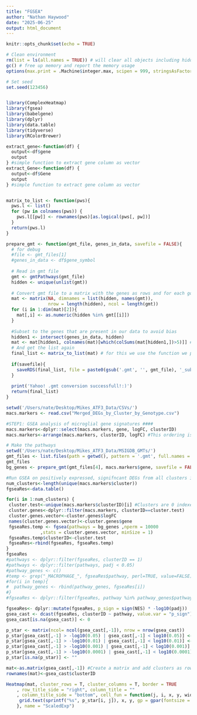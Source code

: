```yaml
---
title: "FGSEA"
author: "Nathan Haywood"
date: "2025-06-25"
output: html_document
---
```


```r
knitr::opts_chunk$set(echo = TRUE)
```

```r
# Clean environment
rm(list = ls(all.names = TRUE)) # will clear all objects including hidden objects
gc() # free up memory and report the memory usage
options(max.print = .Machine$integer.max, scipen = 999, stringsAsFactors = F, dplyr.summarise.inform = F) # avoid truncated output in R console and scientific notation

# Set seed
set.seed(123456)


library(ComplexHeatmap)
library(fgsea)
library(babelgene)
library(dplyr)
library(data.table)
library(tidyverse)
library(RColorBrewer)

extract_gene<-function(df) {
  output<-df$gene
  output
} #simple function to extract gene column as vector
extract_Gene<-function(df) {
  output<-df$Gene
  output
} #simple function to extract gene column as vector


matrix_to_list <- function(pws){
  pws.l <- list()
  for (pw in colnames(pws)) {
    pws.l[[pw]] <- rownames(pws)[as.logical(pws[, pw])]
  }
  return(pws.l)
}

prepare_gmt <- function(gmt_file, genes_in_data, savefile = FALSE){
  # for debug
  #file <- gmt_files[1]
  #genes_in_data <- df$gene_symbol
  
  # Read in gmt file
  gmt <- gmtPathways(gmt_file)
  hidden <- unique(unlist(gmt))
  
  # Convert gmt file to a matrix with the genes as rows and for each go annotation (columns) the values are 0 or 1
  mat <- matrix(NA, dimnames = list(hidden, names(gmt)),
                nrow = length(hidden), ncol = length(gmt))
  for (i in 1:dim(mat)[2]){
    mat[,i] <- as.numeric(hidden %in% gmt[[i]])
  }
    
  #Subset to the genes that are present in our data to avoid bias
  hidden1 <- intersect(genes_in_data, hidden)
  mat <- mat[hidden1, colnames(mat)[which(colSums(mat[hidden1,])>5)]] # filter for gene sets with more than 5 genes annotated
  # And get the list again
  final_list <- matrix_to_list(mat) # for this we use the function we previously defined
  
  if(savefile){
    saveRDS(final_list, file = paste0(gsub('.gmt', '', gmt_file), '_subset_', format(Sys.time(), '%d%m'), '.RData'))
  }
  
  print('Yahoo! .gmt conversion successfull!:)')
  return(final_list)
}

setwd('/Users/nate/Desktop/Mikes_ATF3_Data/CSVs/')
macs.markers <- read.csv("Merged_DEGs_by_Cluster_by_Genotype.csv")

#STEP1: GSEA analysis of microglial gene signatures ####
macs.markers<-dplyr::select(macs.markers, gene, logFC, clusterID)
macs.markers<-arrange(macs.markers, clusterID, logFC) #This ordering is critical to get correct results 

# Make the pathways 
setwd('/Users/nate/Desktop/Mikes_ATF3_Data/MSIGDB_GMTs/')
gmt_files <- list.files(path = getwd(), pattern = '.gmt', full.names = TRUE)
gmt_files
bg_genes <- prepare_gmt(gmt_files[4], macs.markers$gene, savefile = FALSE)

#Run GSEA on positively expressed, signifncant DEGs from all clusters in Gerrits using fgsea (turn this into a function?)
num_clusters<-length(unique(macs.markers$cluster))
fgseaRes<-data.table()

for(i in 1:num_clusters) { 
 cluster.test<-unique(macs.markers$clusterID)[i] #Clusters are 0 indexed in Seurat and Liger 
 cluster.genes<-dplyr::filter(macs.markers, clusterID==cluster.test)
 cluster.genes.vector<-cluster.genes$logFC
 names(cluster.genes.vector)<-cluster.genes$gene
 fgseaRes.temp <- fgsea(pathways = bg_genes ,nperm = 10000
             ,stats = cluster.genes.vector, minSize = 1)
 fgseaRes.temp$clusterID<-cluster.test
 fgseaRes<-rbind(fgseaRes, fgseaRes.temp)
}
fgseaRes 
#pathways <- dplyr::filter(fgseaRes, clusterID == 1)
#pathways <- dplyr::filter(pathways, padj < 0.05)
#pathway_genes <- c()
#temp <- grep("_MACROPHAGE_", fgseaRes$pathway, perl=TRUE, value=FALSE)
#for(i in temp){
#  pathway_genes <- rbind(pathway_genes, fgseaRes[i])
#}
#fgseaRes <- dplyr::filter(fgseaRes, pathway %in% pathway_genes$pathway)

fgseaRes<- dplyr::mutate(fgseaRes, p_sign = sign(NES) * -log10(padj))
gsea_cast <- dcast(fgseaRes, clusterID ~ pathway, value.var = "p_sign")
gsea_cast[is.na(gsea_cast)] <- 0

p_star <- matrix(ncol= ncol(gsea_cast[,-1]), nrow = nrow(gsea_cast))
p_star[gsea_cast[,-1] > -log10(0.05) | gsea_cast[,-1] < log10(0.05)] <- "*"
p_star[gsea_cast[,-1] > -log10(0.01) | gsea_cast[,-1] < log10(0.01)] <- "**"
p_star[gsea_cast[,-1] > -log10(0.001) | gsea_cast[,-1] < log10(0.001)] <- "***"
p_star[gsea_cast[,-1] > -log10(0.0001) | gsea_cast[,-1] < log10(0.0001)] <- "****"
p_star[is.na(p_star)] <- ""

mat<-as.matrix(gsea_cast[,-1]) #Create a matrix and add clusters as rownames 
rownames(mat)<-gsea_cast$clusterID

Heatmap(mat, cluster_rows = T, cluster_columns = T, border = TRUE
    , row_title_side = "right", column_title = ""
    , column_title_side = "bottom", cell_fun = function(j, i, x, y, width, height, fill) {
     grid.text(sprintf("%s", p_star[i, j]), x, y, gp = gpar(fontsize = 10))
    }, name = "ScaledExp")

```














